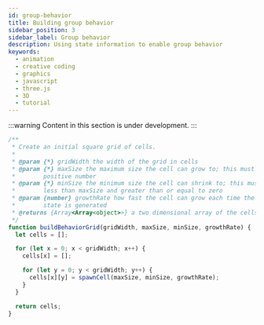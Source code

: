 ```yaml
---
id: group-behavior
title: Building group behavior
sidebar_position: 3
sidebar_label: Group behavior
description: Using state information to enable group behavior
keywords:
  - animation
  - creative coding
  - graphics
  - javascript
  - three.js
  - 3D
  - tutorial
---
```


:::warning
Content in this section is under development.
:::

```javascript
/**
 * Create an initial square grid of cells.
 *
 * @param {*} gridWidth the width of the grid in cells
 * @param {*} maxSize the maximum size the cell can grow to; this must be a
 *        positive number
 * @param {*} minSize the minimum size the cell can shrink to; this must be
 *        less than maxSize and greater than or equal to zero
 * @param {number} growthRate how fast the cell can grow each time the next cell
 *        state is generated
 * @returns {Array<Array<object>>} a two dimensional array of the cells
 */
function buildBehaviorGrid(gridWidth, maxSize, minSize, growthRate) {
  let cells = [];

  for (let x = 0; x < gridWidth; x++) {
    cells[x] = [];

    for (let y = 0; y < gridWidth; y++) {
      cells[x][y] = spawnCell(maxSize, minSize, growthRate);
    }
  }

  return cells;
}
```
